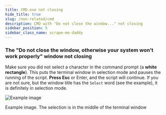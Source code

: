 ```yaml
---
title: CMD.exe not closing
hide_title: true
slug: /non-related/cmd
description: CMD with "Do not close the window..." not closing
sidebar_position: 5
sidebar_class_name: scrape-me-daddy
---
```


### The "Do not close the window, otherwise your system won't work properly" window not closing 

Make sure you did not select a character in the command prompt (a **white rectangle**). This puts the terminal window in selection mode and pauses the running of the script. **Press Esc** or Enter, and the script will continue. If you are not sure, but the window title has the `Select` word (see the example), it is definitely in selection mode.


![Example image](../img/cmd.png)

Example image. The selection is in the middle of the terminal window